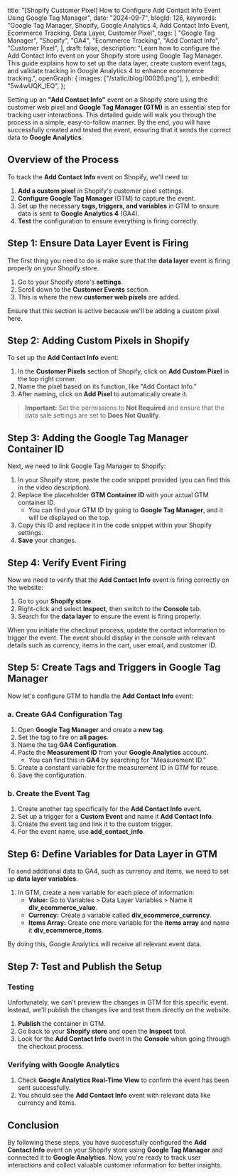   title:
    "[Shopify Customer Pixel] How to Configure Add Contact Info Event Using Google Tag Manager",
  date: "2024-09-7",
  blogId: 126,
  keywords:
    "Google Tag Manager, Shopify, Google Analytics 4, Add Contact Info Event, Ecommerce Tracking, Data Layer, Customer Pixel",
  tags: [
    "Google Tag Manager",
    "Shopify",
    "GA4",
    "Ecommerce Tracking",
    "Add Contact Info",
    "Customer Pixel",
  ],
  draft: false,
  description:
    "Learn how to configure the Add Contact Info event on your Shopify store using Google Tag Manager. This guide explains how to set up the data layer, create custom event tags, and validate tracking in Google Analytics 4 to enhance ecommerce tracking.",
  openGraph: {
    images: ["/static/blog/00026.png"],
  },
  embedId: "5w4wUQK_lEQ",
};

Setting up an **"Add Contact Info"** event on a Shopify store using the customer web pixel and **Google Tag Manager (GTM)** is an essential step for tracking user interactions. This detailed guide will walk you through the process in a simple, easy-to-follow manner. By the end, you will have successfully created and tested the event, ensuring that it sends the correct data to **Google Analytics**.

## Overview of the Process

To track the **Add Contact Info** event on Shopify, we'll need to:

1. **Add a custom pixel** in Shopify's customer pixel settings.
2. **Configure Google Tag Manager** (GTM) to capture the event.
3. Set up the necessary **tags, triggers, and variables** in GTM to ensure data is sent to **Google Analytics 4** (GA4).
4. **Test** the configuration to ensure everything is firing correctly.

<DataLayerCodeBlock fileName="add_contact_info.js" />

## Step 1: Ensure Data Layer Event is Firing

The first thing you need to do is make sure that the **data layer** event is firing properly on your Shopify store.

1. Go to your Shopify store's **settings**.
2. Scroll down to the **Customer Events** section.
3. This is where the new **customer web pixels** are added.

Ensure that this section is active because we'll be adding a custom pixel here.

## Step 2: Adding Custom Pixels in Shopify

To set up the **Add Contact Info** event:

1. In the **Customer Pixels** section of Shopify, click on **Add Custom Pixel** in the top right corner.
2. Name the pixel based on its function, like "Add Contact Info."
3. After naming, click on **Add Pixel** to automatically create it.

> **Important:** Set the permissions to **Not Required** and ensure that the data sale settings are set to **Does Not Qualify**.

## Step 3: Adding the Google Tag Manager Container ID

Next, we need to link Google Tag Manager to Shopify:

1. In your Shopify store, paste the code snippet provided (you can find this in the video description).
2. Replace the placeholder **GTM Container ID** with your actual GTM container ID.
   - You can find your GTM ID by going to **Google Tag Manager**, and it will be displayed on the top.
3. Copy this ID and replace it in the code snippet within your Shopify settings.
4. **Save** your changes.

## Step 4: Verify Event Firing

Now we need to verify that the **Add Contact Info** event is firing correctly on the website:

1. Go to your **Shopify store**.
2. Right-click and select **Inspect**, then switch to the **Console** tab.
3. Search for the **data layer** to ensure the event is firing properly.

When you initiate the checkout process, update the contact information to trigger the event. The event should display in the console with relevant details such as currency, items in the cart, user email, and customer ID.

## Step 5: Create Tags and Triggers in Google Tag Manager

Now let's configure GTM to handle the **Add Contact Info** event:

### a. Create GA4 Configuration Tag

1. Open **Google Tag Manager** and create a **new tag**.
2. Set the tag to fire on **all pages**.
3. Name the tag **GA4 Configuration**.
4. Paste the **Measurement ID** from your **Google Analytics** account.
   - You can find this in **GA4** by searching for "Measurement ID."
5. Create a constant variable for the measurement ID in GTM for reuse.
6. Save the configuration.

### b. Create the Event Tag

1. Create another tag specifically for the **Add Contact Info** event.
2. Set up a trigger for a **Custom Event** and name it **Add Contact Info**.
3. Create the event tag and link it to the custom trigger.
4. For the event name, use **add_contact_info**.

## Step 6: Define Variables for Data Layer in GTM

To send additional data to GA4, such as currency and items, we need to set up **data layer variables**.

1. In GTM, create a new variable for each piece of information:
   - **Value:** Go to Variables > Data Layer Variables > Name it **dlv_ecommerce_value**.
   - **Currency:** Create a variable called **dlv_ecommerce_currency**.
   - **Items Array:** Create one more variable for the **items array** and name it **dlv_ecommerce_items**.

By doing this, Google Analytics will receive all relevant event data.

## Step 7: Test and Publish the Setup

### Testing

Unfortunately, we can't preview the changes in GTM for this specific event. Instead, we'll publish the changes live and test them directly on the website.

1. **Publish** the container in GTM.
2. Go back to your **Shopify store** and open the **Inspect** tool.
3. Look for the **Add Contact Info** event in the **Console** when going through the checkout process.

### Verifying with Google Analytics

1. Check **Google Analytics Real-Time View** to confirm the event has been sent successfully.
2. You should see the **Add Contact Info** event with relevant data like currency and items.

## Conclusion

By following these steps, you have successfully configured the **Add Contact Info** event on your Shopify store using **Google Tag Manager** and connected it to **Google Analytics**. Now, you're ready to track user interactions and collect valuable customer information for better insights.
